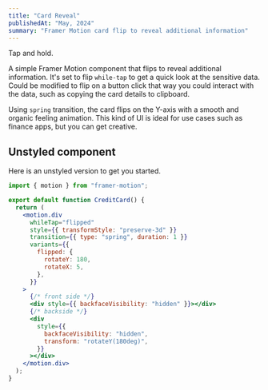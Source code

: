 ```yaml
---
title: "Card Reveal"
publishedAt: "May, 2024"
summary: "Framer Motion card flip to reveal additional information"
---
```


<CardReveal />

<figcaption>
    Tap and hold.
</figcaption>

A simple Framer Motion component that flips to reveal additional information. It's set to flip `while-tap` to get a quick look at the sensitive data. Could be modified to flip on a button click that way you could interact with the data, such as copying the card details to clipboard.

Using `spring` transition, the card flips on the Y-axis with a smooth and organic feeling animation. This kind of UI is ideal for use cases such as finance apps, but you can get creative.

## Unstyled component

Here is an unstyled version to get you started.

```jsx showLineNumbers {6-9}
import { motion } from "framer-motion";

export default function CreditCard() {
  return (
    <motion.div
      whileTap="flipped"
      style={{ transformStyle: "preserve-3d" }}
      transition={{ type: "spring", duration: 1 }}
      variants={{
        flipped: {
          rotateY: 180,
          rotateX: 5,
        },
      }}
    >
      {/* front side */}
      <div style={{ backfaceVisibility: "hidden" }}></div>
      {/* backside */}
      <div
        style={{
          backfaceVisibility: "hidden",
          transform: "rotateY(180deg)",
        }}
      ></div>
    </motion.div>
  );
}
```
